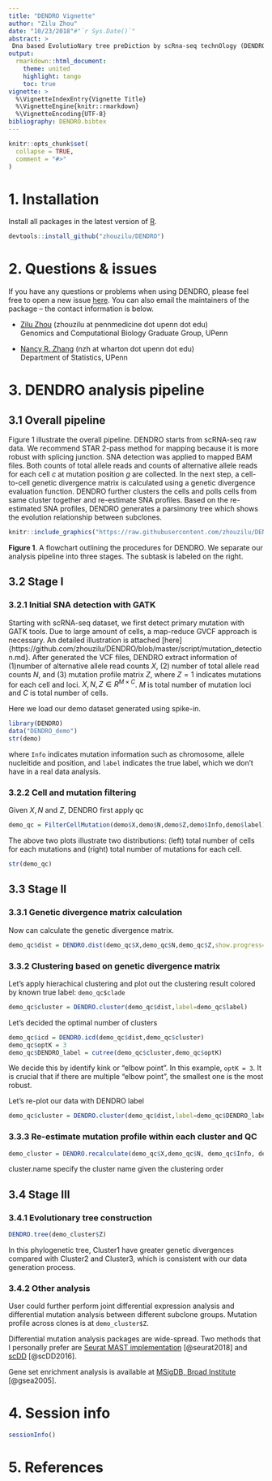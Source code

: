 ```yaml
---
title: "DENDRO Vignette"
author: "Zilu Zhou"
date: "10/23/2018"#"`r Sys.Date()`"
abstract: >
 Dna based EvolutioNary tree preDiction by scRna-seq technOlogy (DENDRO) is a statistical framework that takes scRNA-seq data for a tumor and accurately reconstructs its phylogeny, assigning each single cell from the scRNA-seq data to a subclone. Our approach allows us to (1) cluster cells based on genomic profiles while accounting for transcriptional bursting, technical dropout and sequencing error, as benchmarked on in silico mixture and a spike-in analysis, (2) make robust mutation profile inference in subclonal resolution, and (3) perform DNA-RNA joint analysis with same set of cells and examine the relationship between transcriptomic variation and mutation profile. For more detail, please check our [biorixv preprint, no link yet](www.rstudio.com)
output: 
  rmarkdown::html_document:
    theme: united
    highlight: tango
    toc: true
vignette: >
  %\VignetteIndexEntry{Vignette Title}
  %\VignetteEngine{knitr::rmarkdown}
  %\VignetteEncoding{UTF-8}
bibliography: DENDRO.bibtex
---
```


```r
knitr::opts_chunk$set(
  collapse = TRUE,
  comment = "#>"
)
```

# 1. Installation
Install all packages in the latest version of [R](https://www.r-project.org/).
```r
devtools::install_github("zhouzilu/DENDRO")
```

# 2. Questions & issues
If you have any questions or problems when using DENDRO, please feel free to open a new issue [here](https://github.com/zhouzilu/DENDRO/issues). You can also email the maintainers of the package -- the contact information is below.

* [Zilu Zhou](https://statistics.wharton.upenn.edu/profile/zhouzilu/) (zhouzilu at pennmedicine dot upenn dot edu)
  <br>
  Genomics and Computational Biology Graduate Group, UPenn

* [Nancy R. Zhang](https://statistics.wharton.upenn.edu/profile/nzh/) (nzh at wharton dot upenn dot edu)
  <br>
  Department of Statistics, UPenn

# 3. DENDRO analysis pipeline
## 3.1 Overall pipeline 

Figure 1 illustrate the overall pipeline. DENDRO starts from scRNA-seq raw data. We recommend STAR 2-pass method for mapping because it is more robust with splicing junction. SNA detection was applied to mapped BAM files. Both counts of total allele reads and counts of alternative allele reads for each cell $c$ at mutation position $g$ are collected. In the next step, a cell-to-cell genetic divergence matrix is calculated using a genetic divergence evaluation function. DENDRO further clusters the cells and polls cells from same cluster together and re-estimate SNA profiles. Based on the re-estimated SNA profiles, DENDRO generates a parsimony tree which shows the evolution relationship between subclones.

```r
knitr::include_graphics("https://raw.githubusercontent.com/zhouzilu/DENDRO/master/figure/Pkg_FIG-01.jpg")
```
  **Figure 1**. A flowchart outlining the procedures for DENDRO. We separate our analysis pipeline into three stages. The subtask is labeled on the right.

## 3.2 Stage I
### 3.2.1 Initial SNA detection with GATK

Starting with scRNA-seq dataset, we first detect primary mutation with GATK tools. Due to large amount of cells, a map-reduce GVCF approach is necessary. An detailed illustration is attached [here]{https://github.com/zhouzilu/DENDRO/blob/master/script/mutation_detection.md}. After generated the VCF files, DENDRO extract information of (1)number of alternative allele read counts $X$, (2) number of total allele read counts $N$, and (3) mutation profile matrix $Z$, where $Z=1$ indicates mutations  for each cell and loci. $X, N, Z \in R^{M \times C}$. $M$ is total number of mutation loci and $C$ is total number of cells.

Here we load our demo dataset generated using spike-in.
```r
library(DENDRO)
data("DENDRO_demo")
str(demo)
```

where `Info` indicates mutation information such as chromosome, allele nucleitide and position, and `label` indicates the true label, which we don't have in a real data analysis.

### 3.2.2 Cell and mutation filtering 

Given $X, N$ and $Z$, DENDRO first apply qc

```r
demo_qc = FilterCellMutation(demo$X,demo$N,demo$Z,demo$Info,demo$label)
```

The above two plots illustrate two distributions: (left) total number of cells for each mutations and (right) total number of mutations for each cell.

```r
str(demo_qc)
```


## 3.3 Stage II
### 3.3.1 Genetic divergence matrix calculation

Now can calculate the genetic divergence matrix.

```r
demo_qc$dist = DENDRO.dist(demo_qc$X,demo_qc$N,demo_qc$Z,show.progress=FALSE)
```

### 3.3.2 Clustering based on genetic divergence matrix

Let's apply hierachical clustering and plot out the clustering result colored by known true label: `demo_qc$clade`

```r
demo_qc$cluster = DENDRO.cluster(demo_qc$dist,label=demo_qc$label)
```

Let's decided the optimal number of clusters

```r
demo_qc$icd = DENDRO.icd(demo_qc$dist,demo_qc$cluster)
demo_qc$optK = 3
demo_qc$DENDRO_label = cutree(demo_qc$cluster,demo_qc$optK)
```

We decide this by identify kink or "elbow point". In this example, `optK = 3`. It is crucial that if there are multiple "elbow point", the smallest one is the most robust.

Let's re-plot our data with DENDRO label

```r
demo_qc$cluster = DENDRO.cluster(demo_qc$dist,label=demo_qc$DENDRO_label)
```

### 3.3.3 Re-estimate mutation profile within each cluster and QC

```r
demo_cluster = DENDRO.recalculate(demo_qc$X,demo_qc$N, demo_qc$Info, demo_qc$DENDRO_label, cluster.name=c('Cluster3','Cluster2','Cluster1'))
```
cluster.name specify the cluster name given the clustering order

## 3.4 Stage III
### 3.4.1 Evolutionary tree construction

```r
DENDRO.tree(demo_cluster$Z)
```

In this phylogenetic tree, Cluster1 have greater genetic divergences compared with Cluster2 and Cluster3, which is consistent with our data generation process. 

### 3.4.2 Other analysis

User could further perform joint differential expression analysis and differential mutation analysis between different subclone groups. Mutation profile across clones is at `demo_cluster$Z`.

Differential mutation analysis packages are wide-spread. Two methods that I personally prefer are [Seurat MAST implementation](https://satijalab.org/seurat/get_started.html) [@seurat2018] and [scDD](https://bioconductor.org/packages/release/bioc/html/scDD.html) [@scDD2016].

Gene set enrichment analysis is available at [MSigDB, Broad Institute](http://software.broadinstitute.org/gsea/msigdb/) [@gsea2005].


# 4. Session info

```r
sessionInfo()
```

# 5. References

